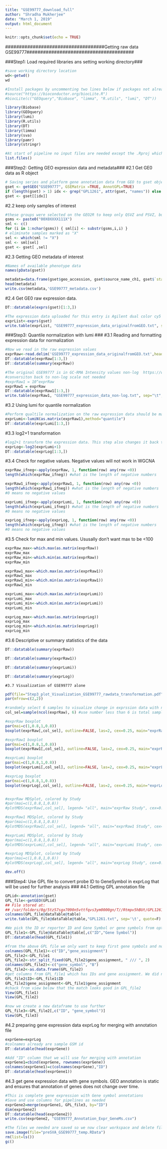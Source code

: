 ```yaml
---
title: "GSE99777_download_full"
author: "Shradha Mukherjee"
date: "March 1, 2019"
output: html_document
---
```


```r
knitr::opts_chunk$set(echo = TRUE)
```

####################################Getting raw data GSE99777####################################### 

###Step1: Load required libraries ans setting working directory###

```r
#save working directory location
wd<-getwd()
wd
```

```r
#Install packages by uncommenting two lines below if packages not already installed before
#source("https://bioconductor.org/biocLite.R")
#biocLite(c("GEOquery","Biobase", "limma", "R.utils", "lumi", "DT"))

library(Biobase)
library(GEOquery)
library(lumi)
library(R.utils)
library(DT)
library(limma)
library(sva)
library(pamr)
library(stringr)
```

```r
#At start of pipeline no input files are needed except the .Rproj which sets working directory to current directory and keeps R environment independent of other folders and the .Rmd R code
list.files()
```

###Step2: Getting GEO expression data and metadata###
  #2.1 Get GE0 data as R object
```r
# Saving series and platform gene annotation data from GEO to gset object
gset <- getGEO("GSE99777", GSEMatrix =TRUE, AnnotGPL=TRUE)
if (length(gset) > 1) idx <- grep("GPL1261", attr(gset, "names")) else idx <- 1
gset <- gset[[idx]] 
```

  #2.2 keep only samples of interest
```r
#these groups were selected on the GEO2R to keep only QSVZ and PSVZ, but not the irradiated QSVZ. Also do not get one sample from QSVZ and one from PSVZ which have NA values only in gene expression
gsms <- paste0("00X0XXXX111X")
sml <- c()
for (i in 1:nchar(gsms)) { sml[i] <- substr(gsms,i,i) }
# eliminate samples marked as "X"
sel <- which(sml != "X")
sml <- sml[sel]
gset <- gset[ ,sel]  
```

  #2.3 Getting GEO metadata of interest
```r
#Names of available phenotype data
names(pData(gset))
```

```r
metadata=data.frame(gset$geo_accession, gset$source_name_ch1, gset$`state:ch1`, gset$`tissue:ch1`, gset$`gender:ch1`)
head(metadata)
write.csv(metadata,'GSE99777_metadata.csv')
```

  #2.4 Get GE0 raw expression data. 
```r
DT::datatable(exprs(gset)[1:3,])
```

```r
#The expression data uploaded for this entry is Agilent dual color cy5 cy3 label microarray 
exprList<-exprs(gset)
write.table(exprList, "GSE99777_expression_data_originalfromGEO.txt", sep="\t", quote=F)
```

###Step3: Quantile normalization with lumi ###
  #3.1 Reading and formatting expression data for normalization
```r
#Now we read in the raw expression values
exprRaw<-read.delim('GSE99777_expression_data_originalfromGEO.txt',header=T, sep='\t')
DT::datatable(exprRaw[1:3,])
DT::datatable(summary(exprRaw))
```

```r
#The original GSE99777 is in GC-RMA Intensity values non-log  https://www.ncbi.nlm.nih.gov/geo/query/acc.cgi?acc=GSM2652126
#conversiton back to non-log scale not needed
#exprRaw1 = 10^exprRaw
exprRaw1 = exprRaw
DT::datatable(exprRaw1[1:3,])
write.table(exprRaw1, "GSE99777_expression_data_non-log.txt", sep="\t", quote=F)
```

  #3.2 Using lumi for quantile normalization  
```r
#Perform qualtile normalization on the raw expression data should be matrix format.
exprLumi<-lumiN(as.matrix(exprRaw1),method="quantile")
DT::datatable(exprLumi[1:3,])
```

  #3.3 log2+1 transformation
```r
#log2+1 transform the expression data. This step also changes it back to data frame format
exprLog<-log2(exprLumi+1)
DT::datatable(exprLog[1:3,])
```

  #3.4 Check for negative values. Negative values will not work in WGCNA
```r
exprRaw_ifneg<-apply(exprRaw, 1, function(row) any(row <0))
length(which(exprRaw_ifneg)) #what is the length of negative numbers

exprRaw1_ifneg<-apply(exprRaw1, 1, function(row) any(row <0))
length(which(exprRaw1_ifneg)) #what is the length of negative numbers
#0 means no negative values

exprLumi_ifneg<-apply(exprLumi, 1, function(row) any(row <0))
length(which(exprLumi_ifneg)) #what is the length of negative numbers
#0 means no negative values 

exprLog_ifneg<-apply(exprLog, 1, function(row) any(row <0))
length(which(exprLog_ifneg)) #what is the length of negative numbers
#0 means no negative values 
```

  #3.5 Check for max and min values. Ususally don't want max to be <100 
```r
exprRaw_max<-which.max(as.matrix(exprRaw))
exprRaw_max
exprRaw_min<-which.min(as.matrix(exprRaw))
exprRaw_min

exprRaw1_max<-which.max(as.matrix(exprRaw1))
exprRaw1_max
exprRaw1_min<-which.min(as.matrix(exprRaw1))
exprRaw1_min

exprLumi_max<-which.max(as.matrix(exprLumi))
exprLumi_max
exprLumi_min<-which.min(as.matrix(exprLumi))
exprLumi_min

exprLog_max<-which.max(as.matrix(exprLog))
exprLog_max
exprLog_min<-which.min(as.matrix(exprLog))
exprLog_min
```

  #3.6 Descriptive or summary statistics of the data
```r
DT::datatable(summary(exprRaw))
```

```r
DT::datatable(summary(exprRaw1))
```

```r
DT::datatable(summary(exprLumi))
```

```r
DT::datatable(summary(exprLog))
```

	#3.7 Visualization of GSE99777 alone
```r
pdf(file="Step3_plot_Visualization_GSE99777_rawdata_transformation.pdf",height=5,width=5)
par(mfrow=c(2,2))

#randomly select 6 samples to visualize change in exprssion data with normalization. Trying to visualiza all sample is too many and hard to see
col_sel=sample(ncol(exprRaw), 6) #use number less than 6 is total samples is less than 6

#exprRaw boxplot
par(mai=c(1,0.8,1,0.8))
boxplot(exprRaw[,col_sel], outline=FALSE, las=2, cex=0.25, main="exprRaw", col="yellow")

#exprRaw1 boxplot
par(mai=c(1,0.8,1,0.8))
boxplot(exprRaw1[,col_sel], outline=FALSE, las=2, cex=0.25, main="exprRaw1", col="yellow")

#exprLumi boxplot
par(mai=c(1,0.8,1,0.8))
boxplot(exprLumi[,col_sel], outline=FALSE, las=2, cex=0.25, main="exprLumi", col="yellow")

#exprLog boxplot
par(mai=c(1,0.8,1,0.8))
boxplot(exprLog[,col_sel], outline=FALSE, las=2, cex=0.25, main="exprLog", col="yellow")


#exprRaw MDSplot, colored by Study
#par(mai=c(1,0.8,1,0.8))
#plotMDS(exprRaw[,col_sel], legend= "all", main="exprRaw Study", cex=0.5)#like PCA plot

#exprRaw1 MDSplot, colored by Study
#par(mai=c(1,0.8,1,0.8))
#plotMDS(exprRaw1[,col_sel], legend= "all", main="exprRaw1 Study", cex=0.5)#like PCA plot

#exprLumi MDSplot, colored by Study
#par(mai=c(1,0.8,1,0.8))
#plotMDS(exprLumi[,col_sel], legend= "all", main="exprLumi Study", cex=0.5)#like PCA plot

#exprLog MDSplot, colored by Study
#par(mai=c(1,0.8,1,0.8))
#plotMDS(exprLog[,col_sel], legend= "all", main="exprLog Study", cex=0.5)#like PCA plot

dev.off()
```

###Step4: Use GPL file to convert probe ID to GeneSymbol in exprLog that will be used for further analysis ###
  #4.1 Getting GPL annotation file 
```r
GPLid<-annotation(gset)
GPL_file<-getGEO(GPLid)
## File stored at:
## /var/folders/0g/5tz57sgx7090n5vttfqvs3ym0000gn/T//Rtmpv5hBUt/GPL1261.soft
colnames(GPL_file@dataTable@table)
write.table(GPL_file@dataTable@table,"GPL1261.txt", sep='\t', quote=F)
```

```r
#We pick the ID or reporter ID and Gene Symbol or gene symbols from options displayed above. We need this to annotate expression data. Will use ID to combine.
GPL_file1<-GPL_file@dataTable@table[,c("ID","Gene Symbol")]
DT::datatable(head(GPL_file1))
```

```r
#from the above GPL file we only want to keep first gene symbols and not any other gene name types
colnames(GPL_file1)<-c("ID","gene_assignment")
GPL_file2<-GPL_file1
GPL_file2<-str_split_fixed(GPL_file2$gene_assignment, " /// ", 2)
colnames(GPL_file2)<-c("gene_symbol", "B")
GPL_file2<-as.data.frame(GPL_file2)
#get columns from GPL_file1 which has IDs and gene assignment. We did not change order so this we can import the said columns into the data frame
GPL_file2$ID<-GPL_file1$ID
GPL_file2$gene_assignment<-GPL_file1$gene_assignment
#chack from view below that the match looks good in GPL_file2
View(GPL_file1)
View(GPL_file2)
```

```r
#now we create a new dataframe to use further
GPL_file3<-GPL_file2[,c("ID", "gene_symbol")]
View(GPL_file3)
```

  #4.2 preparing gene expression data exprLog for merging with annotation file
```r
exprGene=exprLog
#colnames already are sample GSM id
DT::datatable(head(exprGene))
```

```r
#Add "ID" column that we will use for merging with annotation
exprGene1=cbind(exprGene, rownames(exprGene))
colnames(exprGene1)=c(colnames(exprGene),"ID")
DT::datatable(head(exprGene1))
```

  #4.3 get gene expression data with gene symbols. GEO annotation is static and ensures that annotation of genes does not change over time.
```r
#This is complete gene expression with Gene symbol annotations
#Save and use columns for pipelines as needed
exprGene2=merge(exprGene1, GPL_file3, by="ID")
dim(exprGene2)
DT::datatable(head(exprGene2))
write.csv(exprGene2, "GSE99777_Annotation_Expr_GeneMs.csv")
```

```r
#The files we needed are saved so we now clear workspace and delete files and folders that are not needed 
save.image(file="preSVA_GSE99777_temp.RData")
rm(list=ls())
gc()
```
